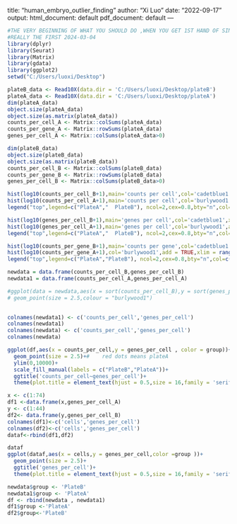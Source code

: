 title: "human_embryo_outlier_finding"
author: "Xi Luo"
date: "2022-09-17"
output:
  html_document: default
  pdf_document: default
---

```r

#THE VERY BEGINNING OF WHAT YOU SHOULD DO ,WHEN YOU GET 1ST HAND OF SINGLE CELL DATA
#REALLY THE FIRST 2024-03-04
library(dplyr)
library(Seurat)
library(Matrix)
library(gdata)
library(ggplot2)
setwd("C:/Users/luoxi/Desktop")

plateB_data <- Read10X(data.dir = 'C:/Users/luoxi/Desktop/plateB')
plateA_data <- Read10X(data.dir = 'C:/Users/luoxi/Desktop/plateA')
dim(plateA_data)
object.size(plateA_data)
object.size(as.matrix(plateA_data))
counts_per_cell_A <- Matrix::colSums(plateA_data)
counts_per_gene_A <- Matrix::rowSums(plateA_data)
genes_per_cell_A <- Matrix::colSums(plateA_data>0)

dim(plateB_data)
object.size(plateB_data)
object.size(as.matrix(plateB_data))
counts_per_cell_B <- Matrix::colSums(plateB_data)
counts_per_gene_B <- Matrix::rowSums(plateB_data)
genes_per_cell_B <- Matrix::colSums(plateB_data>0)

```

```r
hist(log10(counts_per_cell_B+1),main='counts per cell',col='cadetblue1',xlab = "log10(counts_per_cell)",xlim = range(1,5),ylim = range(0:10),breaks = 20)
hist(log10(counts_per_cell_A+1),main='counts per cell',col='burlywood1',add = TRUE,xlim = range(1:5),ylim = range(0:10),breaks = 30)
legend("top",legend=c("PlateA","  PlateB"), ncol=2,cex=0.8,bty="n",col=c("burlywood1","cadetblue1"),lty=5,lwd=10)

```

```r
hist(log10(genes_per_cell_B+1),main='genes per cell',col='cadetblue1',xlab = "log10(genes_per_cell)",xlim = range(1,4),ylim = range(0:15),breaks = 10)
hist(log10(genes_per_cell_A+1),main='genes per cell',col='burlywood1',add = TRUE,xlim = range(1:4),ylim = range(0:15),breaks = 20)
legend("top",legend=c("PlateA","  PlateB"), ncol=2,cex=0.8,bty="n",col=c("burlywood1","cadetblue1"),lty=5,lwd=10)
```

```r
hist(log10(counts_per_gene_B+1),main='counts per gene',col='cadetblue1',xlab = "log10(counts_per_gene)",xlim = range(1,4),ylim = range(0:1000),breaks = 50)
hist(log10(counts_per_gene_A+1),col='burlywood1',add = TRUE,xlim = range(1:4),ylim = range(0:1000),breaks = 30)
legend("top",legend=c("PlateA","PlateB"), ncol=2,cex=0.8,bty="n",col=c("burlywood1","cadetblue1"),lty=5,lwd=10)
```

```r
newdata = data.frame(counts_per_cell_B,genes_per_cell_B)
newdata1 = data.frame(counts_per_cell_A,genes_per_cell_A)

#ggplot(data = newdata,aes(x = sort(counts_per_cell_B),y = sort(genes_per_cell_B)))+ 
# geom_point(size = 2.5,colour = "burlywood1")
  

colnames(newdata1) <- c('counts_per_cell','genes_per_cell')
colnames(newdata1)
colnames(newdata) <- c('counts_per_cell','genes_per_cell')
colnames(newdata)

ggplot(df,aes(x = counts_per_cell,y = genes_per_cell , color = group))+ 
  geom_point(size = 2.5)+#    red dots means plateA
  ylim(0,10000)+
  scale_fill_manual(labels = c("PlateB","PlateA"))+
  ggtitle('counts_per_cell~genes_per_cell')+
  theme(plot.title = element_text(hjust = 0.5,size = 16,family = 'serif'),)

```

```r
x <- c(1:74)
df1 <-data.frame(x,genes_per_cell_A)
y <- c(1:44)
df2<- data.frame(y,genes_per_cell_B)
colnames(df1)<-c('cells','genes_per_cell')
colnames(df2)<-c('cells','genes_per_cell')
dataf<-rbind(df1,df2)

dataf
ggplot(dataf,aes(x = cells,y = genes_per_cell,color =group ))+ 
  geom_point(size = 2.5)+
  ggtitle('genes_per_cell')+
  theme(plot.title = element_text(hjust = 0.5,size = 16,family = 'serif'))
```

```r
newdata$group <- 'PlateB'
newdata1$group <- 'PlateA'
df <- rbind(newdata , newdata1)
df1$group <-'PlateA'
df2$group<-'PlateB'
```